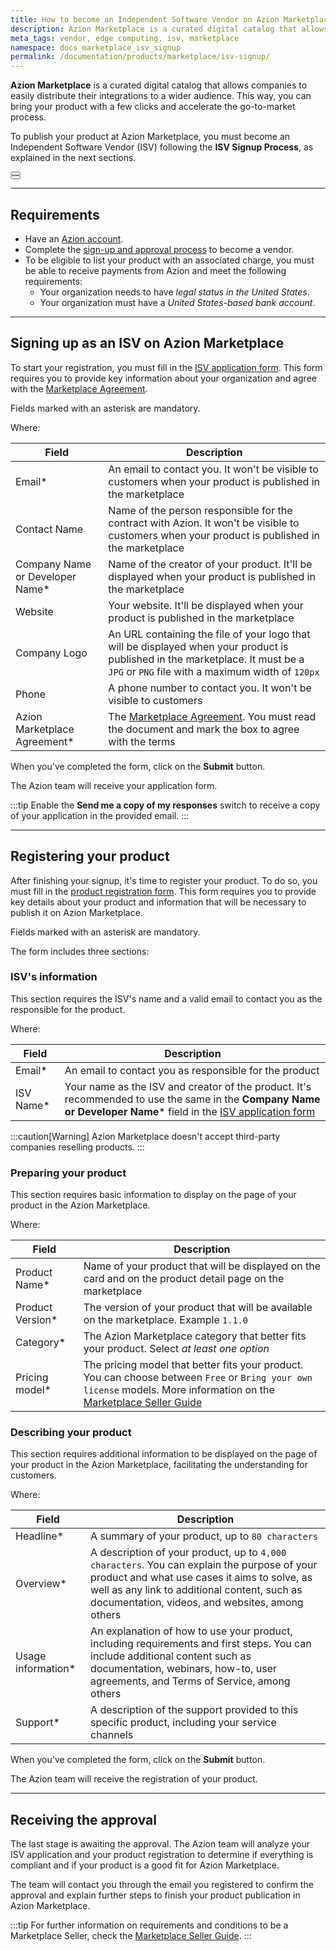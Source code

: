 ```yaml
---
title: How to become an Independent Software Vendor on Azion Marketplace
description: Azion Marketplace is a curated digital catalog that allows companies to easily distribute their integrations to a wider audience.
meta_tags: vendor, edge computing, isv, marketplace
namespace: docs_marketplace_isv_signup
permalink: /documentation/products/marketplace/isv-signup/
---
```


**Azion Marketplace** is a curated digital catalog that allows companies to easily distribute their integrations to a wider audience. This way, you can bring your product with a few clicks and accelerate the go-to-market process.

To publish your product at Azion Marketplace, you must become an Independent Software Vendor (ISV) following the **ISV Signup Process**, as explained in the next sections.

<Button href="/en/documentation/products/marketplace/" text="Go to Azion Marketplace reference" variant="secondary"> 

</Button>
<br/>
<Button href="/en/documentation/products/marketplace/marketplace-seller-guide/" text="Marketplace Seller Guide" variant="secondary"> 

</Button>

---

## Requirements

- Have an [Azion account](https://www.azion.com/en/documentation/products/accounts/creating-account/).
- Complete the [sign-up and approval process](#signing-up-as-an-isv-on-azion-marketplace) to become a vendor.
- To be eligible to list your product with an associated charge, you must be able to receive payments from Azion and meet the following requirements:
  - Your organization needs to have *legal status in the United States*.
  - Your organization must have a *United States-based bank account*.

---

## Signing up as an ISV on Azion Marketplace

To start your registration, you must fill in the [ISV application form](https://docs.google.com/forms/d/e/1FAIpQLScrOc_FyjVC11VFbVgDjuh6THh2jJs0-I8vduW0nZSCDGEPIg/viewform). This form requires you to provide key information about your organization and agree with the [Marketplace Agreement](/en/documentation/agreements/marketplace/marketplace-agreement/).

Fields marked with an asterisk are mandatory.

Where:

| **Field** | **Description** |
| --- | --- |
| Email* | An email to contact you. It won't be visible to customers when your product is published in the marketplace |
| Contact Name | Name of the person responsible for the contract with Azion. It won't be visible to customers when your product is published in the marketplace |
| Company Name or Developer Name* | Name of the creator of your product. It'll be displayed when your product is published in the marketplace |
| Website | Your website. It'll be displayed when your product is published in the marketplace |
| Company Logo | An URL containing the file of your logo that will be displayed when your product is published in the marketplace. It must be a `JPG` or `PNG` file with a maximum width of `120px` |
| Phone | A phone number to contact you. It won't be visible to customers |
| Azion Marketplace Agreement* | The [Marketplace Agreement](/en/documentation/agreements/marketplace/marketplace-agreement/). You must read the document and mark the box to agree with the terms |

When you've completed the form, click on the **Submit** button.

The Azion team will receive your application form.

:::tip
Enable the **Send me a copy of my responses** switch to receive a copy of your application in the provided email.
:::

---

## Registering your product

After finishing your signup, it's time to register your product. To do so, you must fill in the [product registration form](https://docs.google.com/forms/d/e/1FAIpQLSeoTbF2Qifr7qqHjoaxv9ujFB1Ak4xg6wqV0WfZfpBrpkQ12A/viewform). This form requires you to provide key details about your product and information that will be necessary to publish it on Azion Marketplace.

Fields marked with an asterisk are mandatory.

The form includes three sections:

### ISV's information

This section requires the ISV's name and a valid email to contact you as the responsible for the product.

Where:

| **Field** | **Description** |
| --- | --- |
| Email* | An email to contact you as responsible for the product |
| ISV Name* | Your name as the ISV and creator of the product. It's recommended to use the same in the **Company Name or Developer Name*** field in the [ISV application form](#signing-up-as-an-isv-on-azion-marketplace) |

:::caution[Warning]
Azion Marketplace doesn't accept third-party companies reselling products.
:::

### Preparing your product

This section requires basic information to display on the page of your product in the Azion Marketplace.

Where:

| **Field** | **Description** |
| --- | --- |
| Product Name* | Name of your product that will be displayed on the card and on the product detail page on the marketplace |
| Product Version* | The version of your product that will be available on the marketplace. Example `1.1.0` |
| Category* | The Azion Marketplace category that better fits your product. Select *at least one option* |
| Pricing model* | The pricing model that better fits your product. You can choose between `Free` or `Bring your own license` models. More information on the [Marketplace Seller Guide](https://www.azion.com/en/documentation/products/marketplace/marketplace-seller-guide/) |

### Describing your product

This section requires additional information to be displayed on the page of your product in the Azion Marketplace, facilitating the understanding for customers.

Where:

| **Field** | **Description** |
| --- | --- |
| Headline* | A summary of your product, up to `80 characters` |
| Overview* | A description of your product, up to `4,000 characters`. You can explain the purpose of your product and what use cases it aims to solve, as well as any link to additional content, such as documentation, videos, and websites, among others |
| Usage information* | An explanation of how to use your product, including requirements and first steps. You can include additional content such as documentation, webinars, how-to, user agreements, and Terms of Service, among others |
| Support* | A description of the support provided to this specific product, including your service channels |

When you've completed the form, click on the **Submit** button.

The Azion team will receive the registration of your product.

---

## Receiving the approval

The last stage is awaiting the approval. The Azion team will analyze your ISV application and your product registration to determine if everything is compliant and if your product is a good fit for Azion Marketplace.

The team will contact you through the email you registered to confirm the approval and explain further steps to finish your product publication in Azion Marketplace.

:::tip
For further information on requirements and conditions to be a Marketplace Seller, check the [Marketplace Seller Guide](https://www.azion.com/en/documentation/products/marketplace/marketplace-seller-guide/).
:::

